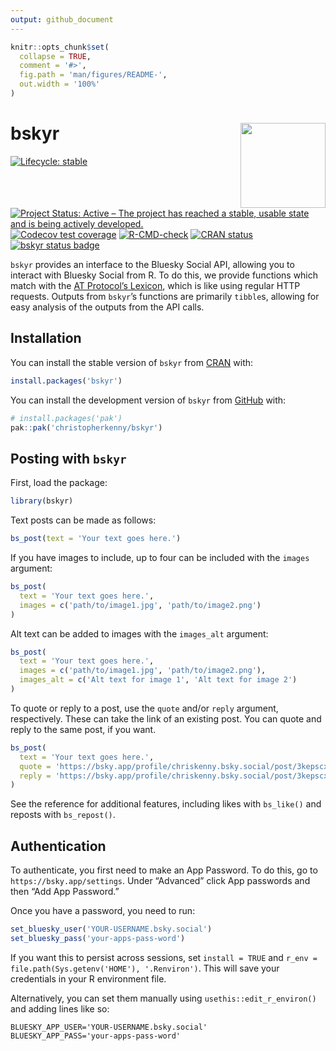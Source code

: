 ```yaml
---
output: github_document
---
```


<!-- README.md is generated from README.Rmd. Please edit that file -->

```r
knitr::opts_chunk$set(
  collapse = TRUE,
  comment = '#>',
  fig.path = 'man/figures/README-',
  out.width = '100%'
)
```

# bskyr <img src="man/figures/logo.png" align="right" height="136" alt="" />

<!-- badges: start -->
[![Lifecycle: stable](https://img.shields.io/badge/lifecycle-stable-brightgreen.svg)](https://lifecycle.r-lib.org/articles/stages.html#stable)
[![Project Status: Active – The project has reached a stable, usable state and is being actively developed.](https://www.repostatus.org/badges/latest/active.svg)](https://www.repostatus.org/#active)
[![Codecov test coverage](https://codecov.io/gh/christopherkenny/bskyr/branch/main/graph/badge.svg)](https://app.codecov.io/gh/christopherkenny/bskyr?branch=main)
[![R-CMD-check](https://github.com/christopherkenny/bskyr/actions/workflows/R-CMD-check.yaml/badge.svg)](https://github.com/christopherkenny/bskyr/actions/workflows/R-CMD-check.yaml)
[![CRAN status](https://www.r-pkg.org/badges/version/bskyr)](https://CRAN.R-project.org/package=bskyr)
[![bskyr status badge](https://christopherkenny.r-universe.dev/badges/bskyr)](https://christopherkenny.r-universe.dev/bskyr)
<!-- badges: end -->

`bskyr` provides an interface to the Bluesky Social API, allowing you to interact with Bluesky Social from R. 
To do this, we provide functions which match with the [AT Protocol's Lexicon](https://atproto.com/guides/lexicon), which is like using regular HTTP requests.
Outputs from `bskyr`'s functions are primarily `tibble`s, allowing for easy analysis of the outputs from the API calls.

## Installation

You can install the stable version of `bskyr` from [CRAN](https://cran.r-project.org/package=bskyr) with:

```r
install.packages('bskyr')
```

You can install the development version of `bskyr` from [GitHub](https://github.com/) with:

``` r
# install.packages('pak')
pak::pak('christopherkenny/bskyr')
```

## Posting with `bskyr`

First, load the package:

```r
library(bskyr)
```

Text posts can be made as follows:

```r
bs_post(text = 'Your text goes here.')
```

If you have images to include, up to four can be included with the `images` argument:

```r
bs_post(
  text = 'Your text goes here.', 
  images = c('path/to/image1.jpg', 'path/to/image2.png')
)
```

Alt text can be added to images with the `images_alt` argument:

```r
bs_post(
  text = 'Your text goes here.', 
  images = c('path/to/image1.jpg', 'path/to/image2.png'), 
  images_alt = c('Alt text for image 1', 'Alt text for image 2')
)
```


To quote or reply to a post, use the `quote` and/or `reply` argument, respectively.
These can take the link of an existing post. 
You can quote and reply to the same post, if you want.

```r
bs_post(
  text = 'Your text goes here.', 
  quote = 'https://bsky.app/profile/chriskenny.bsky.social/post/3kepscxiljc22',
  reply = 'https://bsky.app/profile/chriskenny.bsky.social/post/3kepscxiljc22'
)
```

See the reference for additional features, including likes with `bs_like()` and reposts with `bs_repost()`.

## Authentication

To authenticate, you first need to make an App Password. 
To do this, go to `https://bsky.app/settings`.
Under "Advanced" click App passwords and then "Add App Password."

Once you have a password, you need to run:

```r
set_bluesky_user('YOUR-USERNAME.bsky.social')
set_bluesky_pass('your-apps-pass-word')
```

If you want this to persist across sessions, set `install = TRUE` and `r_env = file.path(Sys.getenv('HOME'), '.Renviron')`.
This will save your credentials in your R environment file.

Alternatively, you can set them manually using `usethis::edit_r_environ()` and adding lines like so:

```
BLUESKY_APP_USER='YOUR-USERNAME.bsky.social'
BLUESKY_APP_PASS='your-apps-pass-word'
```

## 
